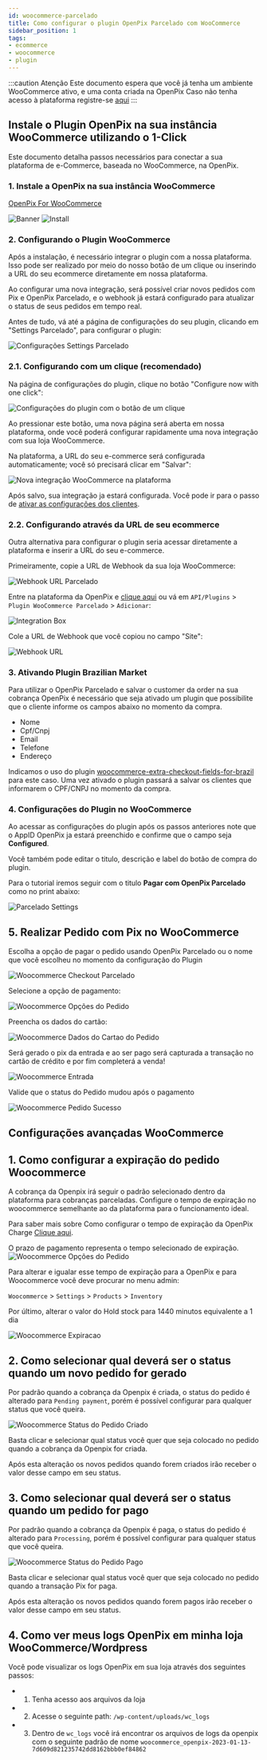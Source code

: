 ```yaml
---
id: woocommerce-parcelado
title: Como configurar o plugin OpenPix Parcelado com WooCommerce
sidebar_position: 1
tags:
- ecommerce
- woocommerce
- plugin
---
```


:::caution Atenção
Este documento espera que você já tenha um ambiente WooCommerce ativo, e uma conta criada na OpenPix
Caso não tenha acesso à plataforma registre-se [aqui](https://app.openpix.com/register?src=wordpress-docs)
:::

## Instale o Plugin OpenPix na sua instância WooCommerce utilizando o 1-Click

Este documento detalha passos necessários para conectar a sua plataforma de e-Commerce, baseada no WooCommerce, na OpenPix.

### 1. Instale a OpenPix na sua instância WooCommerce

[OpenPix For WooCommerce](https://wordpress.org/plugins/openpix-for-woocommerce/)

![Banner](/img/ecommerce/woocommerce-banner.png)
![Install](/img/ecommerce/woocommerce-plugin-install.png)

### 2. Configurando o Plugin WooCommerce

Após a instalação, é necessário integrar o plugin com a nossa plataforma. Isso pode ser realizado por meio do nosso botão de um clique ou inserindo a URL do seu ecommerce diretamente em nossa plataforma.

Ao configurar uma nova integração, será possível criar novos pedidos com Pix e OpenPix Parcelado, e o webhook já estará configurado para atualizar o status de seus pedidos em tempo real.

Antes de tudo, vá até a página de configurações do seu plugin, clicando em "Settings Parcelado", para configurar o plugin:

![Configurações Settings Parcelado](./__assets__/woocommerce-plugin-settings-v261.png)

### 2.1. Configurando com um clique (recomendado)

Na página de configurações do plugin, clique no botão "Configure now with one click":

![Configurações do plugin com o botão de um clique](./__assets__/woocommerce-parcelado-admin-1click.png)

Ao pressionar este botão, uma nova página será aberta em nossa plataforma, onde você poderá configurar rapidamente uma nova integração com sua loja WooCommerce.

Na plataforma, a URL do seu e-commerce será configurada automaticamente; você só precisará clicar em "Salvar":

![Nova integração WooCommerce na plataforma](./__assets__/woocommerce-save-platform-parcelado-integration.png)

Após salvo, sua integração ja estará configurada. Você pode ir para o passo de [ativar as configurações dos clientes](#3-ativando-plugin-brazilian-market).

### 2.2. Configurando através da URL de seu ecommerce

Outra alternativa para configurar o plugin seria acessar diretamente a plataforma e inserir a URL do seu e-commerce.

Primeiramente, copie a URL de Webhook da sua loja WooCommerce:

![Webhook URL Parcelado](./__assets__/woocommerce-plugin-webhook-parcelado.png)

Entre na plataforma da OpenPix e [clique aqui](https://app.openpix.com/home/applications/woocommerce-pix-credit-card/add/oneclick) ou vá em `API/Plugins` > `Plugin WooCommerce Parcelado` > `Adicionar`:

![Integration Box](./__assets__/woocommerce-integration-box-parcelado.png)

Cole a URL de Webhook que você copiou no campo "Site":

![Webhook URL](./__assets__/woocommerce-plugin-tutorial.png)

### 3. Ativando Plugin Brazilian Market

Para utilizar o OpenPix Parcelado e salvar o customer da order na sua cobrança OpenPix é necessário que seja ativado um plugin que possibilite que o cliente informe os campos abaixo no momento da compra.

- Nome
- Cpf/Cnpj
- Email
- Telefone
- Endereço

Indicamos o uso do plugin [woocommerce-extra-checkout-fields-for-brazil](https://wordpress.org/plugins/woocommerce-extra-checkout-fields-for-brazil/) para este caso. Uma vez ativado o plugin passará a salvar os clientes que informarem o CPF/CNPJ no momento da compra.

### 4. Configurações do Plugin no WooCommerce
Ao acessar as configurações do plugin após os passos anteriores note que o AppID OpenPix ja estará preenchido e confirme que o campo seja **Configured**.

Você também pode editar o titulo, descrição e label do botão de compra do plugin.

Para o tutorial iremos seguir com o titulo **Pagar com OpenPix Parcelado** como no print abaixo:

![Parcelado Settings](./__assets__/woo-settings-parcelado.png)

## 5. Realizar Pedido com Pix no WooCommerce

Escolha a opção de pagar o pedido usando OpenPix Parcelado ou o nome que você escolheu no momento da configuração do Plugin

![Woocommerce Checkout Parcelado](./__assets__/woo-checkout-parcelado.png)

Selecione a opção de pagamento:

![Woocommerce Opções do Pedido](./__assets__/woo-pedido-1.png)

Preencha os dados do cartão:

![Woocommerce Dados do Cartao do Pedido](./__assets__/woo-pedido-cartao.png)

Será gerado o pix da entrada e ao ser pago será capturada a transação no cartão de crédito e por fim completerá a venda!

![Woocommerce Entrada](./__assets__/woo-parcelado-entrada.png)

Valide que o status do Pedido mudou após o pagamento

![Woocommerce Pedido Sucesso](./__assets__/woo-pedido-sucesso.png)

## Configurações avançadas WooCommerce

## 1. Como configurar a expiração do pedido Woocommerce

A cobrança da Openpix irá seguir o padrão selecionado dentro da plataforma para cobranças parceladas. Configure o tempo de expiração no woocommerce semelhante ao da plataforma para o funcionamento ideal.

Para saber mais sobre Como configurar o tempo de expiração da OpenPix Charge [Clique aqui](/docs/flows/flow-edit-default-expiration).

O prazo de pagamento representa o tempo selecionado de expiração.
![Woocommerce Opções do Pedido](./__assets__/woo-parcelado-payment-term.png)

Para alterar e igualar esse tempo de expiração para a OpenPix e para Woocommerce você deve procurar no menu admin:

`Woocommerce` > `Settings` > `Products` > `Inventory`

Por último, alterar o valor do Hold stock para 1440 minutos equivalente a 1 dia

![Woocommerce Expiracao](/img/ecommerce/woo-expiracao.png)

## 2. Como selecionar qual deverá ser o status quando um novo pedido for gerado

Por padrão quando a cobrança da Openpix é criada, o status do pedido é alterado para `Pending payment`, porém é possível configurar para qualquer status que você queira.

![Woocommerce Status do Pedido Criado](/img/ecommerce/woocommerce-status-when-create-default.png)

Basta clicar e selecionar qual status você quer que seja colocado no pedido quando a cobrança da Openpix for criada.

Após esta alteração os novos pedidos quando forem criados irão receber o valor desse campo em seu status.

## 3. Como selecionar qual deverá ser o status quando um pedido for pago

Por padrão quando a cobrança da Openpix é paga, o status do pedido é alterado para `Processing`, porém é possível configurar para qualquer status que você queira.

![Woocommerce Status do Pedido Pago](/img/ecommerce/woocommerce-status-when-paid-default.png)

Basta clicar e selecionar qual status você quer que seja colocado no pedido quando a transação Pix for paga.

Após esta alteração os novos pedidos quando forem pagos irão receber o valor desse campo em seu status.

## 4. Como ver meus logs OpenPix em minha loja WooCommerce/Wordpress

Você pode visualizar os logs OpenPix em sua loja através dos seguintes passos:

- 1. Tenha acesso aos arquivos da loja
- 2. Acesse o seguinte path: `/wp-content/uploads/wc_logs`
- 3. Dentro de `wc_logs` você irá encontrar os arquivos de logs da openpix com o seguinte padrão de nome `woocommerce_openpix-2023-01-13-7d609d821235742dd8162bbb0ef84862`

